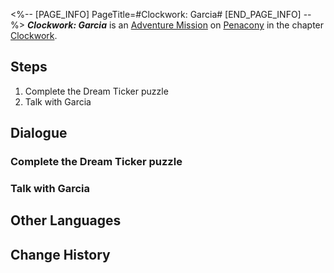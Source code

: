 <%-- [PAGE_INFO]
PageTitle=#Clockwork: Garcia#
[END_PAGE_INFO] --%>
{{Stub|Dialogue.}}
{{Mission Infobox
|id            = 4240323
|title         = 
|image         = <!--Mission Clockwork Garcia.png-->
|type          = Adventure
|event_name    = 
|chapter       = Clockwork
|requirements  = [[Trailblaze Mission]] ''[[And on the Eighth Day]]'' completed
|summary       = <!--official mission summary from Fate's Atlas-->
|characters    = Trailblazer
|startLocation = [[Penacony]] - [[SoulGlad™ Scorchsand Audition Venue]]
|world         = Penacony
|area          = SoulGlad™ Scorchsand Audition Venue
|prev          = 
|next          = 
|rewards       = Trailblaze EXP*100; Stellar Jade*10; Lost Crystal*3; Clock Credits*180; Golden Limited - Aideen Token*1; Credit*20,000
}}
'''''Clockwork: Garcia''''' is an [[Adventure Mission]] on [[Penacony]] in the chapter [[Clockwork]].

==Steps==
# Complete the Dream Ticker puzzle
# Talk with Garcia

<!--
==Gameplay Notes==

--><!--
==Trial Character==

-->
==Dialogue==
{{Stub Dialogue}}
{{Dialogue End}}

===Complete the Dream Ticker puzzle{{subst:void|<!--424032305-->}}===
{{Mission Description|type=adventure|location=SoulGlad™ Scorchsand Audition Venue|update|Tick... tock! Quick, Adjust the hands... Tick, tock!<br />People's minds await your exploration. Help them regain their true selves!}}
{{Dialogue Start}}
:{{tx}}
{{Dialogue End}}

===Talk with Garcia{{subst:void|<!--424032306-->}}===
{{Dialogue Start}}
:{{tx}}
{{Dialogue End}}

==Other Languages==
{{Other Languages
|en   = Clockwork: Garcia
|zhs  = 钟表把戏：加西亚
|zht  = 鐘錶把戲：賈西亞
|ja   = クロックトリック：ガルシア
|ko   = 시계 트릭: 가르시아
|es   = Trucorreloj: García
|fr   = Pouvoir de la Pendule&nbsp;: Garcia
|ru   = Заводной механизм: Гарсия
|th   = กลนาฬิกา: Garcia
|vi   = Thủ Thuật Đồng Hồ: Garcia
|de   = Uhrwerk: Garcia
|id   = Clockwork: Garcia
|pt   = Truquelógio: Garcia
}}

==Change History==
{{Change History|2.2}}

